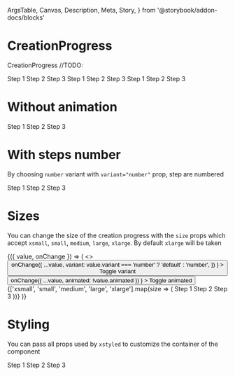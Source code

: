   ArgsTable,
  Canvas,
  Description,
  Meta,
  Story,
} from '@storybook/addon-docs/blocks'

<Meta title="Components/CreationProgress" component={CreationProgress} />

# CreationProgress

<Description>CreationProgress //TODO:</Description>

<Canvas>
  <Story name="Basic">
    <CreationProgress selected={0}>
      <CreationProgress.Step>Step 1</CreationProgress.Step>
      <CreationProgress.Step>Step 2</CreationProgress.Step>
      <CreationProgress.Step>Step 3</CreationProgress.Step>
    </CreationProgress>
  </Story>
</Canvas>

<Canvas>
  <Story name="Selected 1">
    <CreationProgress selected={1}>
      <CreationProgress.Step>Step 1</CreationProgress.Step>
      <CreationProgress.Step>Step 2</CreationProgress.Step>
      <CreationProgress.Step>Step 3</CreationProgress.Step>
    </CreationProgress>
  </Story>
</Canvas>

<Canvas>
  <Story name="Selected all">
    <CreationProgress selected={2}>
      <CreationProgress.Step>Step 1</CreationProgress.Step>
      <CreationProgress.Step>Step 2</CreationProgress.Step>
      <CreationProgress.Step>Step 3</CreationProgress.Step>
    </CreationProgress>
  </Story>
</Canvas>

# Without animation

<Canvas>
  <Story name="No animation">
    <CreationProgress selected={1} animated={false}>
      <CreationProgress.Step>Step 1</CreationProgress.Step>
      <CreationProgress.Step>Step 2</CreationProgress.Step>
      <CreationProgress.Step>Step 3</CreationProgress.Step>
    </CreationProgress>
  </Story>
</Canvas>

# With steps number

By choosing `number` variant with `variant="number"` prop, step are numbered

<Canvas>
  <Story name="numbered">
    <CreationProgress selected={1} variant="number">
      <CreationProgress.Step>Step 1</CreationProgress.Step>
      <CreationProgress.Step>Step 2</CreationProgress.Step>
      <CreationProgress.Step>Step 3</CreationProgress.Step>
    </CreationProgress>
  </Story>
</Canvas>

# Sizes

You can change the size of the creation progress with the `size` props which accept `xsmall`, `small`, `medium`, `large`, `xlarge`. By default `xlarge` will be taken

<Canvas>
  <Story name="Sizes">
    <ControlValue value={{ animated: true, variant: 'default' }}>
      {({ value, onChange }) => (
        <>
          <div>
            <Button
              mr={1}
              mb={1}
              onClick={() =>
                onChange({
                  ...value,
                  variant: value.variant === 'number' ? 'default' : 'number',
                })
              }
            >
              Toggle variant
            </Button>
            <Button
              mb={1}
              onClick={() =>
                onChange({ ...value, animated: !value.animated })
              }
            >
              Toggle animated
            </Button>
          </div>
          {['xsmall', 'small', 'medium', 'large', 'xlarge'].map(size => (
            <CreationProgress
              size={size}
              mb={1}
              selected={1}
              animated={value.animated}
              variant={value.variant}
            >
              <CreationProgress.Step>Step 1</CreationProgress.Step>
              <CreationProgress.Step>Step 2</CreationProgress.Step>
              <CreationProgress.Step>Step 3</CreationProgress.Step>
            </CreationProgress>
          ))}
        </>
      )}
    </ControlValue>
  </Story>
</Canvas>

# Styling

You can pass all props used by `xstyled` to customize the container of the component

<Canvas>
  <Story name="Styling">
    <CreationProgress width="50%" size="small" selected={1} isStepsNumber>
      <CreationProgress.Step>Step 1</CreationProgress.Step>
      <CreationProgress.Step>Step 2</CreationProgress.Step>
      <CreationProgress.Step>Step 3</CreationProgress.Step>
    </CreationProgress>
  </Story>
</Canvas>

<ArgsTable of={CreationProgress} />

